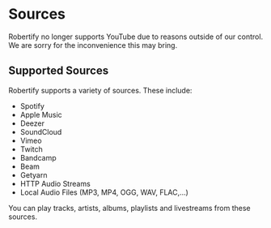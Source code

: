 
# Sources

<Callout type='error'>
    Robertify no longer supports YouTube due to reasons outside of our control. We are sorry for the inconvenience this may bring.
</Callout>

## Supported Sources

Robertify supports a variety of sources. These include:
- Spotify
- Apple Music
- Deezer
- SoundCloud
- Vimeo
- Twitch
- Bandcamp
- Beam
- Getyarn
- HTTP Audio Streams
- Local Audio Files (MP3, MP4, OGG, WAV, FLAC,...)

You can play tracks, artists, albums, playlists and livestreams from these sources.